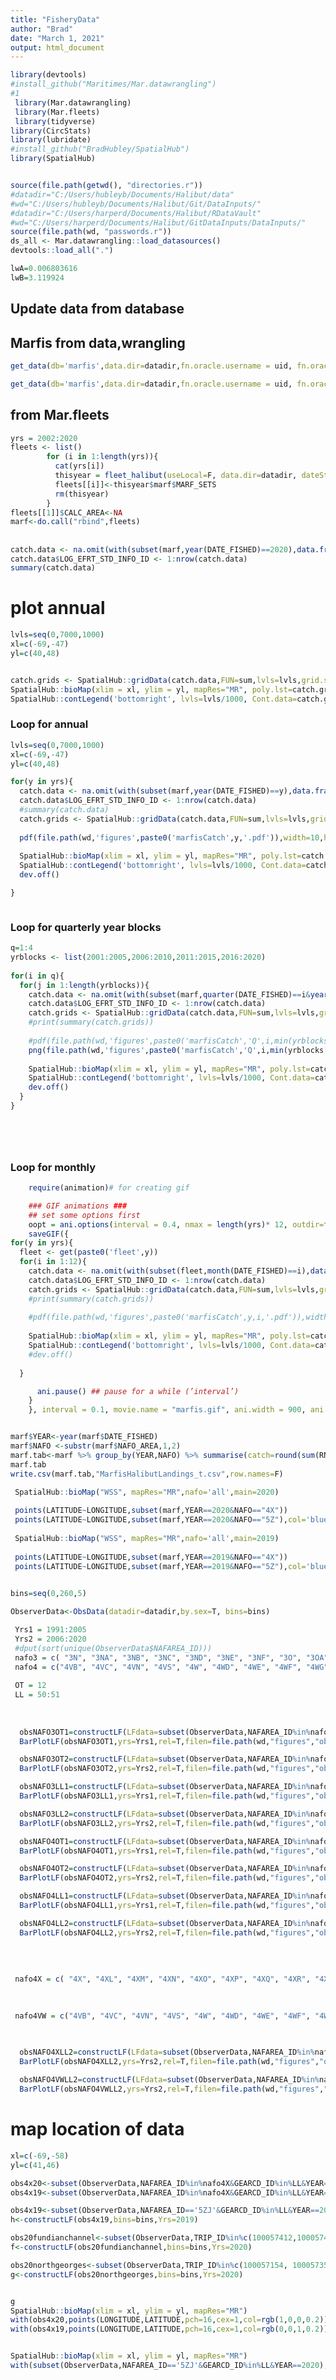```yaml
---
title: "FisheryData"
author: "Brad"
date: "March 1, 2021"
output: html_document
---
```


```r
library(devtools)
#install_github("Maritimes/Mar.datawrangling")
#1
 library(Mar.datawrangling)
 library(Mar.fleets)
 library(tidyverse)
library(CircStats)
library(lubridate)
#install_github("BradHubley/SpatialHub")
library(SpatialHub)


source(file.path(getwd(), "directories.r"))
#datadir="C:/Users/hubleyb/Documents/Halibut/data"
#wd="C:/Users/hubleyb/Documents/Halibut/Git/DataInputs/"
#datadir="C:/Users/harperd/Documents/Halibut/RDataVault"
#wd="C:/Users/harperd/Documents/Halibut/GitDataInputs/DataInputs/"
source(file.path(wd, "passwords.r"))
ds_all <- Mar.datawrangling::load_datasources()
devtools::load_all(".")

lwA=0.006803616
lwB=3.119924

```

## Update data from database 
## Marfis from data,wrangling
```r

get_data(db='marfis',data.dir=datadir,fn.oracle.username = uid, fn.oracle.password = pwd, fn.oracle.dsn = 'ptran',usepkg='roracle',force.extract=T)

get_data(db='marfis',data.dir=datadir,fn.oracle.username = uid, fn.oracle.password = pwd, fn.oracle.dsn = 'ptran',usepkg='roracle')


```

## from Mar.fleets
```r
yrs = 2002:2020
fleets <- list()
        for (i in 1:length(yrs)){
          cat(yrs[i])
          thisyear = fleet_halibut(useLocal=F, data.dir=datadir, dateStart=paste0(yrs[i],'-01-01'), dateEnd=paste0(yrs[i],'-12-31'), keepSurveyTrips=T, oracle.username=uid, oracle.password=pwd, oracle.dsn='ptran',usepkg="roracle")
          fleets[[i]]<-thisyear$marf$MARF_SETS
          rm(thisyear)
        }
fleets[[1]]$CALC_AREA<-NA
marf<-do.call("rbind",fleets)


```

##
```r
catch.data <- na.omit(with(subset(marf,year(DATE_FISHED)==2020),data.frame(LOG_EFRT_STD_INFO_ID,LONGITUDE,LATITUDE,RND_WEIGHT_KGS)))
catch.data$LOG_EFRT_STD_INFO_ID <- 1:nrow(catch.data)
summary(catch.data)

```

# plot annual
```r

lvls=seq(0,7000,1000)
xl=c(-69,-47)
yl=c(40,48)


catch.grids <- SpatialHub::gridData(catch.data,FUN=sum,lvls=lvls,grid.size=20)
SpatialHub::bioMap(xlim = xl, ylim = yl, mapRes="MR", poly.lst=catch.grids)
SpatialHub::contLegend('bottomright', lvls=lvls/1000, Cont.data=catch.grids, title="MT",cex=.7)

```

### Loop for annual

```r

lvls=seq(0,7000,1000)
xl=c(-69,-47)
yl=c(40,48)

for(y in yrs){
  catch.data <- na.omit(with(subset(marf,year(DATE_FISHED)==y),data.frame(LOG_EFRT_STD_INFO_ID,LONGITUDE,LATITUDE,RND_WEIGHT_KGS)))
  catch.data$LOG_EFRT_STD_INFO_ID <- 1:nrow(catch.data)
  #summary(catch.data)
  catch.grids <- SpatialHub::gridData(catch.data,FUN=sum,lvls=lvls,grid.size=20)
  
  pdf(file.path(wd,'figures',paste0('marfisCatch',y,'.pdf')),width=10,height=7)
  
  SpatialHub::bioMap(xlim = xl, ylim = yl, mapRes="MR", poly.lst=catch.grids)
  SpatialHub::contLegend('bottomright', lvls=lvls/1000, Cont.data=catch.grids, title="MT",cex=0.8)
  dev.off()

}



```


### Loop for quarterly year blocks

```r
q=1:4
yrblocks <- list(2001:2005,2006:2010,2011:2015,2016:2020)
  
for(i in q){
  for(j in 1:length(yrblocks)){
    catch.data <- na.omit(with(subset(marf,quarter(DATE_FISHED)==i&year(DATE_FISHED)%in%yrblocks[[j]]),data.frame(LOG_EFRT_STD_INFO_ID,LONGITUDE,LATITUDE,RND_WEIGHT_KGS)))
    catch.data$LOG_EFRT_STD_INFO_ID <- 1:nrow(catch.data)
    catch.grids <- SpatialHub::gridData(catch.data,FUN=sum,lvls=lvls,grid.size=20)
    #print(summary(catch.grids))
    
    #pdf(file.path(wd,'figures',paste0('marfisCatch','Q',i,min(yrblocks[[j]]),'-',max(yrblocks[[j]]),'.pdf')),width=10,height=7)
    png(file.path(wd,'figures',paste0('marfisCatch','Q',i,min(yrblocks[[j]]),'-',max(yrblocks[[j]]),'.png')),width=9,height=5,units='in',pointsize=12, res=300,type='cairo')
    
    SpatialHub::bioMap(xlim = xl, ylim = yl, mapRes="MR", poly.lst=catch.grids,title = paste('Q',i,min(yrblocks[[j]]),'-',max(yrblocks[[j]])))
    SpatialHub::contLegend('bottomright', lvls=lvls/1000, Cont.data=catch.grids, title="MT",cex=0.8)
    dev.off()
  }
}


	



```


### Loop for monthly

```r
	require(animation)# for creating gif

	### GIF animations ###
	## set some options first
	oopt = ani.options(interval = 0.4, nmax = length(yrs)* 12, outdir=file.path(wd,'figures'))
	saveGIF({
for(y in yrs){
  fleet <- get(paste0('fleet',y))
  for(i in 1:12){
    catch.data <- na.omit(with(subset(fleet,month(DATE_FISHED)==i),data.frame(LOG_EFRT_STD_INFO_ID,LONGITUDE,LATITUDE,RND_WEIGHT_KGS)))
    catch.data$LOG_EFRT_STD_INFO_ID <- 1:nrow(catch.data)
    catch.grids <- SpatialHub::gridData(catch.data,FUN=sum,lvls=lvls,grid.size=20)
    #print(summary(catch.grids))
    
    #pdf(file.path(wd,'figures',paste0('marfisCatch',y,i,'.pdf')),width=10,height=7)
    
    SpatialHub::bioMap(xlim = xl, ylim = yl, mapRes="MR", poly.lst=catch.grids,title = paste(month(i,label=T),y))
    SpatialHub::contLegend('bottomright', lvls=lvls/1000, Cont.data=catch.grids, title="MT",cex=0.8)
    #dev.off()
    
  }

	  ani.pause() ## pause for a while (’interval’)
	}
	}, interval = 0.1, movie.name = "marfis.gif", ani.width = 900, ani.height = 600)



```


```r
marf$YEAR<-year(marf$DATE_FISHED)
marf$NAFO <-substr(marf$NAFO_AREA,1,2)
marf.tab<-marf %>% group_by(YEAR,NAFO) %>% summarise(catch=round(sum(RND_WEIGHT_KGS/1000,na.rm=T),2))%>% pivot_wider(.,names_from = NAFO,values_from = catch)
marf.tab
write.csv(marf.tab,"MarfisHalibutLandings_t.csv",row.names=F)
```

```r
 SpatialHub::bioMap("WSS", mapRes="MR",nafo='all',main=2020)
 
 points(LATITUDE~LONGITUDE,subset(marf,YEAR==2020&NAFO=="4X"))
 points(LATITUDE~LONGITUDE,subset(marf,YEAR==2020&NAFO=="5Z"),col='blue')
 
 SpatialHub::bioMap("WSS", mapRes="MR",nafo='all',main=2019)
 
 points(LATITUDE~LONGITUDE,subset(marf,YEAR==2019&NAFO=="4X"))
 points(LATITUDE~LONGITUDE,subset(marf,YEAR==2019&NAFO=="5Z"),col='blue')
 
```

```r
bins=seq(0,260,5)

ObserverData<-ObsData(datadir=datadir,by.sex=T, bins=bins)

 Yrs1 = 1991:2005 
 Yrs2 = 2006:2020 
 #dput(sort(unique(ObserverData$NAFAREA_ID)))
 nafo3 = c( "3N", "3NA", "3NB", "3NC", "3ND", "3NE", "3NF", "3O", "3OA", "3OC", "3OD", "3OE", "3PN", "3PS")
 nafo4 = c("4VB", "4VC", "4VN", "4VS", "4W", "4WD", "4WE", "4WF", "4WG", "4WH", "4WJ", "4WK", "4WL", "4WM", "4X", "4XL", "4XM", "4XN", "4XO", "4XP", "4XQ", "4XR", "4XS", "5YB", "5ZJ", "5ZM", "5ZN")
 
 OT = 12
 LL = 50:51
 
 
 
  obsNAFO3OT1=constructLF(LFdata=subset(ObserverData,NAFAREA_ID%in%nafo3&GEARCD_ID==OT),bins=bins, Yrs = Yrs1)
  BarPlotLF(obsNAFO3OT1,yrs=Yrs1,rel=T,filen=file.path(wd,"figures","obsNAFO3OT1"))

  obsNAFO3OT2=constructLF(LFdata=subset(ObserverData,NAFAREA_ID%in%nafo3&GEARCD_ID==OT),bins=bins, Yrs = Yrs2)
  BarPlotLF(obsNAFO3OT2,yrs=Yrs2,rel=T,filen=file.path(wd,"figures","obsNAFO3OT2"))

  obsNAFO3LL1=constructLF(LFdata=subset(ObserverData,NAFAREA_ID%in%nafo3&GEARCD_ID%in%LL),bins=bins, Yrs = Yrs1)
  BarPlotLF(obsNAFO3LL1,yrs=Yrs1,rel=T,filen=file.path(wd,"figures","obsNAFO3LL1"))

  obsNAFO3LL2=constructLF(LFdata=subset(ObserverData,NAFAREA_ID%in%nafo3&GEARCD_ID%in%LL),bins=bins, Yrs = Yrs2)
  BarPlotLF(obsNAFO3LL2,yrs=Yrs2,rel=T,filen=file.path(wd,"figures","obsNAFO3LL2"))

  obsNAFO4OT1=constructLF(LFdata=subset(ObserverData,NAFAREA_ID%in%nafo4&GEARCD_ID==OT),bins=bins, Yrs = Yrs1)
  BarPlotLF(obsNAFO4OT1,yrs=Yrs1,rel=T,filen=file.path(wd,"figures","obsNAFO4OT1"))

  obsNAFO4OT2=constructLF(LFdata=subset(ObserverData,NAFAREA_ID%in%nafo4&GEARCD_ID==OT),bins=bins, Yrs = Yrs2)
  BarPlotLF(obsNAFO4OT2,yrs=Yrs2,rel=T,filen=file.path(wd,"figures","obsNAFO4OT2"))

  obsNAFO4LL1=constructLF(LFdata=subset(ObserverData,NAFAREA_ID%in%nafo4&GEARCD_ID%in%LL),bins=bins, Yrs = Yrs1)
  BarPlotLF(obsNAFO4LL1,yrs=Yrs1,rel=T,filen=file.path(wd,"figures","obsNAFO4LL1"))

  obsNAFO4LL2=constructLF(LFdata=subset(ObserverData,NAFAREA_ID%in%nafo4&GEARCD_ID%in%LL),bins=bins, Yrs = Yrs2)
  BarPlotLF(obsNAFO4LL2,yrs=Yrs2,rel=T,filen=file.path(wd,"figures","obsNAFO4LL2"))
  
  
  
   
 nafo4X = c( "4X", "4XL", "4XM", "4XN", "4XO", "4XP", "4XQ", "4XR", "4XS", "5YB", "5ZJ", "5ZM", "5ZN")

  
  
 nafo4VW = c("4VB", "4VC", "4VN", "4VS", "4W", "4WD", "4WE", "4WF", "4WG", "4WH", "4WJ", "4WK", "4WL", "4WM")

  
  
  obsNAFO4XLL2=constructLF(LFdata=subset(ObserverData,NAFAREA_ID%in%nafo4X&GEARCD_ID%in%LL),bins=bins, Yrs = Yrs2)
  BarPlotLF(obsNAFO4XLL2,yrs=Yrs2,rel=T,filen=file.path(wd,"figures","obsNAFO4XLL2"))

  obsNAFO4VWLL2=constructLF(LFdata=subset(ObserverData,NAFAREA_ID%in%nafo4VW&GEARCD_ID%in%LL),bins=bins, Yrs = Yrs2)
  BarPlotLF(obsNAFO4VWLL2,yrs=Yrs2,rel=T,filen=file.path(wd,"figures","obsNAFO4VWLL2"))


```

# map location of data
```r

xl=c(-69,-58)
yl=c(41,46)

obs4x20<-subset(ObserverData,NAFAREA_ID%in%nafo4X&GEARCD_ID%in%LL&YEAR==2020)
obs4x19<-subset(ObserverData,NAFAREA_ID%in%nafo4X&GEARCD_ID%in%LL&YEAR==2019)

obs4x19<-subset(ObserverData,NAFAREA_ID=='5ZJ'&GEARCD_ID%in%LL&YEAR==2019)
h<-constructLF(obs4x19,bins=bins,Yrs=2019)

obs20fundianchannel<-subset(ObserverData,TRIP_ID%in%c(100057412,100057428  ))
f<-constructLF(obs20fundianchannel,bins=bins,Yrs=2020)

obs20northgeorges<-subset(ObserverData,TRIP_ID%in%c(100057154, 10005735, 100057408, 100057487, 100057489))
g<-constructLF(obs20northgeorges,bins=bins,Yrs=2020)


g
SpatialHub::bioMap(xlim = xl, ylim = yl, mapRes="MR")
with(obs4x20,points(LONGITUDE,LATITUDE,pch=16,cex=1,col=rgb(1,0,0,0.2)))
with(obs4x19,points(LONGITUDE,LATITUDE,pch=16,cex=1,col=rgb(0,0,1,0.2)))


SpatialHub::bioMap(xlim = xl, ylim = yl, mapRes="MR")
with(subset(ObserverData,NAFAREA_ID=='5ZJ'&GEARCD_ID%in%LL&YEAR==2020),points(LONGITUDE,LATITUDE,pch=16,cex=1,col=rgb(1,0,0,0.2)))

```


